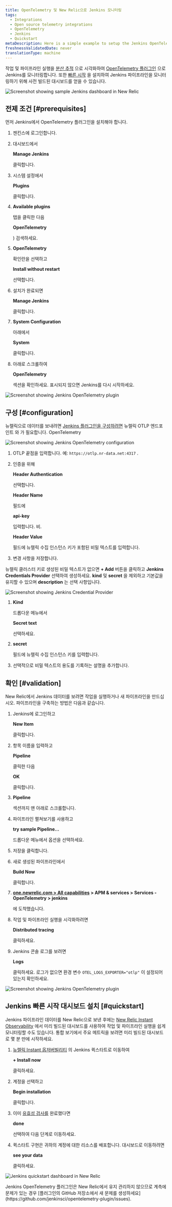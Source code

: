 ```yaml
---
title: OpenTelemetry 및 New Relic으로 Jenkins 모니터링
tags:
  - Integrations
  - Open source telemetry integrations
  - OpenTelemetry
  - Jenkins
  - Quickstart
metaDescription: Here is a simple example to setup the Jenkins OpenTelemetry plugin to send data to New Relic.
freshnessValidatedDate: never
translationType: machine
---
```







작업 및 파이프라인 실행을 [분산 추적](/docs/distributed-tracing/concepts/introduction-distributed-tracing) 으로 시각화하여 [OpenTelemetry 플러그인](https://plugins.jenkins.io/opentelemetry) 으로 Jenkins를 모니터링합니다. 또한 [빠른 시작](https://newrelic.com/instant-observability/jenkins) 을 설치하여 Jenkins 파이프라인을 모니터링하기 위해 사전 빌드된 대시보드를 얻을 수 있습니다.

<img
  title="Screenshot showing sample Jenkins dashboard in New Relic"
  alt="Screenshot showing sample Jenkins dashboard in New Relic"
  src={opentelemetryJenkins05}
/>

## 전제 조건 [#prerequisites]

먼저 Jenkins에서 OpenTelemetry 플러그인을 설치해야 합니다.

1. 젠킨스에 로그인합니다.

2. 대시보드에서

   <DNT>**Manage Jenkins**</DNT>

   클릭합니다.

3. 시스템 설정에서

   <DNT>**Plugins**</DNT>

   클릭합니다.

4. <DNT>**Available plugins**</DNT>

   탭을 클릭한 다음

   <DNT>**OpenTelemetry**</DNT>

   ) 검색하세요.

5. <DNT>**OpenTelemetry**</DNT>

   확인란을 선택하고

   <DNT>**Install without restart**</DNT>

   선택합니다.

6. 설치가 완료되면

   <DNT>**Manage Jenkins**</DNT>

   클릭합니다.

7. <DNT>**System Configuration**</DNT>

   아래에서

   <DNT>**System**</DNT>

   클릭합니다.

8. 아래로 스크롤하여

   <DNT>**OpenTelemetry**</DNT>

   섹션을 확인하세요. 표시되지 않으면 Jenkins를 다시 시작하세요.

<img
  title="Screenshot showing Jenkins OpenTelemetry plugin"
  alt="Screenshot showing Jenkins OpenTelemetry plugin"
  src={opentelemetryJenkis01}
/>

## 구성 [#configuration]

뉴렐릭으로 데이터를 보내려면 [Jenkins 플러그인을 구성하려면](/docs/more-integrations/open-source-telemetry-integrations/opentelemetry/opentelemetry-setup/#note-endpoints) 뉴렐릭 OTLP 엔드포인트 와 가 필요합니다.<InlinePopover type="licenseKey"/> OpenTelemetry

<img
  title="Screenshot showing Jenkins OpenTelemetry configuration"
  alt="Screenshot showing Jenkins OpenTelemetry configuration"
  src={opentelemetryIntegrationsJenkins02}
/>

1. OTLP 끝점을 입력합니다. 예: `https://otlp.nr-data.net:4317` .

2. 인증을 위해

   <DNT>**Header Authentication**</DNT>

   선택합니다.

   <DNT>**Header Name**</DNT>

   필드에

   <DNT>**api-key**</DNT>

   입력합니다. 비.

   <DNT>**Header Value**</DNT>

   필드에 뉴렐릭 수집 인스턴스 키가 포함된 비밀 텍스트를 입력합니다.

3. 변경 사항을 저장합니다.

뉴렐릭 클러스터 키로 생성된 비밀 텍스트가 없으면 <DNT>**+ Add**</DNT> 버튼을 클릭하고 <DNT>**Jenkins Credentials Provider**</DNT> 선택하여 생성하세요. <DNT>**kind**</DNT> 및 <DNT>**secret**</DNT> 을 제외하고 기본값을 유지할 수 있으며 <DNT>**description**</DNT> 는 선택 사항입니다.

<img
  title="Screenshot showing Jenkins Credential Provider"
  alt="Screenshot showing Jenkins Credential Provider"
  src={opentelemetryIntegrationsJenkins03}
/>

1. <DNT>**Kind**</DNT>

   드롭다운 메뉴에서

   <DNT>**Secret text**</DNT>

   선택하세요.

2. <DNT>**secret**</DNT>

   필드에 뉴렐릭 수집 인스턴스 키를 입력합니다.

3. 선택적으로 비밀 텍스트의 용도를 기록하는 설명을 추가합니다.

## 확인 [#validation]

New Relic에서 Jenkins 데이터를 보려면 작업을 실행하거나 새 파이프라인을 만드십시오. 파이프라인을 구축하는 방법은 다음과 같습니다.

1. Jenkins에 로그인하고

   <DNT>**New Item**</DNT>

   클릭합니다.

2. 항목 이름을 입력하고

   <DNT>**Pipeline**</DNT>

   클릭한 다음

   <DNT>**OK**</DNT>

   클릭합니다.

3. <DNT>**Pipeline**</DNT>

   섹션까지 맨 아래로 스크롤합니다.

4. 파이프라인 펼쳐보기를 사용하고

   <DNT>**try sample Pipeline...**</DNT>

   드롭다운 메뉴에서 옵션을 선택하세요.

5. 저장을 클릭합니다.

6. 새로 생성된 파이프라인에서

   <DNT>**Build Now**</DNT>

   클릭합니다.

7. <DNT>**[one.newrelic.com > All capabilities](https://one.newrelic.com/all-capabilities) > APM & services > Services - OpenTelemetry > jenkins**</DNT>

   에 도착했습니다.

8. 작업 및 파이프라인 실행을 시각화하려면

   <DNT>**Distributed tracing**</DNT>

   클릭하세요.

9. Jenkins 콘솔 로그를 보려면

   <DNT>**Logs**</DNT>

   클릭하세요. 로그가 없으면 환경 변수 `OTEL_LOGS_EXPORTER="otlp"` 이 설정되어 있는지 확인하세요.

<img
  title="Screenshot showing Jenkins OpenTelemetry plugin"
  alt="Screenshot showing Jenkins OpenTelemetry plugin"
  src={opentelemetryOpentelemetryJenkins04}
/>

## Jenkins 빠른 시작 대시보드 설치 [#quickstart]

Jenkins 파이프라인 데이터를 New Relic으로 보낸 후에는 [New Relic Instant Observability](http://newrelic.com/instant-observability) 에서 미리 빌드된 대시보드를 사용하여 작업 및 파이프라인 실행을 쉽게 모니터링할 수도 있습니다. 통합 보기에서 주요 메트릭을 보려면 미리 빌드된 대시보드로 몇 분 만에 시작하세요.

1. [뉴렐릭 Instant 옵저버빌리티](https://newrelic.com/instant-observability/jenkins) 의 Jenkins 퀵스타트로 이동하여

   <DNT>**+ Install now**</DNT>

   클릭하세요.

2. 계정을 선택하고

   <DNT>**Begin installation**</DNT>

   클릭합니다.

3. 이미 [유효성 검사를](#validation) 완료했다면

   <DNT>**done**</DNT>

   선택하여 다음 단계로 이동하세요.

4. 퀵스타트 구현은 귀하의 계정에 대한 리소스를 배포합니다. 대시보드로 이동하려면

   <DNT>**see your data**</DNT>

   클릭하세요.

<img
  title="Jenkins quickstart dashboard in New Relic"
  alt="Jenkins quickstart dashboard in New Relic"
  src={opentelemetryJenkins05}
/>

<Callout variant="important">
  Jenkins OpenTelemetry 플러그인은 New Relic에서 유지 관리하지 않으므로 계측에 문제가 있는 경우 [플러그인의 GitHub 저장소에서 새 문제를 생성하세요](https://github.com/jenkinsci/opentelemetry-plugin/issues).
</Callout>

<InstallFeedback/>